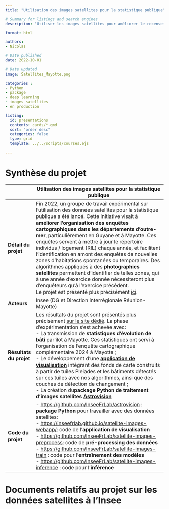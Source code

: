 ```yaml
---
title: "Utilisation des images satellites pour la statistique publique"

# Summary for listings and search engines
description: "Utiliser les images satellites pour améliorer le recensement de la population dans les territoire ultra-marins"

format: html

authors: 
- Nicolas

# Date published
date: 2022-10-01

# Date updated
image: Satellites_Mayotte.png

categories : 
- Python
- package
- deep learning
- images satellites
- en production

listing:
  id: presentations
  contents: cards/*.qmd
  sort: "order desc"
  categories: false
  type: grid
  template: ../../scripts/courses.ejs

---
```


# Synthèse du projet

|              | Utilisation des images satellites pour la statistique publique                           |
|--------------|------------------------------------------------------------------------------------|
| **Détail du projet**         | Fin 2022, un groupe de travail expérimental sur l'utilisation des données satellites pour la statistique publique a été lancé. Cette initiative visait à **améliorer l'organisation des enquêtes cartographiques dans les départements d'outre-mer**, particulièrement en Guyane et à Mayotte. Ces enquêtes servent à mettre à jour le répertoire individus / logement (RIL) chaque année, et facilitent l'identification en amont des enquêtes de nouvelles zones d'habitations spontanées ou temporaires. Des algorithmes appliqués à des **photographies satellites** permettent d'identifier de telles zones, qui à une année d'exercice donnée nécessiteront plus d'enquêteurs qu'à l'exercice précédent.  <br> Le projet est présenté plus précisément [ici](https://inseefrlab.github.io/satellite-images-docs/src/documentation/index.html).          |
| **Acteurs**                  | Insee (DG et Direction interrégionale Réunion-Mayotte)         |
| **Résultats du projet**      | Les résultats du projet sont présentés plus précisément [sur le site dédié](https://inseefrlab.github.io/satellite-images-docs/). La phase d'expérimentation s'est achevée avec:  <br> - La transmission de **statistiques d'évolution de bâti** par îlot à Mayotte. Ces statistiques ont servi à l'organisation de l'enquête cartographique complémentaire 2024 à Mayotte ; <br> - Le développement d'une [**application de visualisation**](https://inseefrlab.github.io/satellite-images-webapp/) intégrant des fonds de carte construits à partir de tuiles Pleiades et les bâtiments détectés sur ces tuiles avec nos algorithmes, ainsi que des couches de détection de changement ; <br> - La création du**package Python de traitement d'images satellites** [**Astrovision**](https://pypi.org/project/astrovision/)         |
| **Code du projet**           | - [https://github.com/InseeFrLab/astrovision](https://github.com/InseeFrLab/astrovision) :  **package Python** pour travailler avec des données satellites:  <br> - [https://inseefrlab.github.io/satellite-images-webapp/](https://inseefrlab.github.io/satellite-images-webapp/): code de l'**application de visualisation** <br> - [https://github.com/InseeFrLab/satellite-images-preprocess ](https://github.com/InseeFrLab/satellite-images-preprocess): code de **pré-processing des données** <br> - [https://github.com/InseeFrLab/satellite-images-train](https://github.com/InseeFrLab/satellite-images-train) : code pour l'**entraînement des modèles** <br> - [https://github.com/InseeFrLab/satellite-images-inference](https://github.com/InseeFrLab/satellite-images-inference) : code pour l'**inférence**       |


# Documents relatifs au projet sur les données satellites à l'Insee


::: {#presentations}
:::